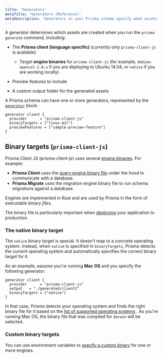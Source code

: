 ```yaml
---
title: 'Generators'
metaTitle: 'Generators (Reference)'
metaDescription: 'Generators in your Prisma schema specify what assets are generated when the `prisma generate` command is invoked. This page explains how to configure generators.'
---
```


<TopBlock>

A generator determines which assets are created when you run the `prisma generate` command, including:

* The **Prisma client (language specific)** (currently only `prisma-client-js` is available)
  
  * Target **engine binaries** for `prisma-client-js`  (for example, `debian-openssl-1.0.x` if you are deploying to Ubuntu 14.04, or `native` if you are working locally)

* Preview features to include
* A custom output folder for the generated assets

A Prisma schema can have one or more generators, represented by the [`generator`](../../../reference/api-reference/prisma-schema-reference#generator) <span class="api"></span> block:

```prisma
generator client {
  provider      = "prisma-client-js"
  binaryTargets = ["linux-msl"]
  previewFeatures = ["sample-preview-feature"]
}
```

</TopBlock>

## Binary targets (`prisma-client-js`)

Prisma Client JS  (prisma-client-js) uses several [engine binaries](https://github.com/prisma/prisma-engines). For example:

* **Prisma Client** uses the [query engine binary file](../prisma-client/query-engine) under the hood to communicate with a database. 
* **Prisma Migrate** uses the migration engine binary file to run schema migrations against a database.

Engines are implemented in Rust and are used by Prisma in the form of executable _binary files_.

The binary file is particularly important when [deploying](../prisma-client/deployment) your application to production.

### The native binary target

The `native` binary target is special. It doesn't map to a concrete operating system. Instead, when `native` is specified in `binaryTargets`, Prisma detects the _current_ operating system and automatically specifies the correct binary target for it.

As an example, assume you're running **Mac OS** and you specify the following generator:

```prisma
generator client {
  provider      = "prisma-client-js"
  output   = "./generated/client1"
  binaryTargets = ["native"]
}
```

In that case, Prisma detects your operating system and finds the right binary file for it based on the [list of supported operating systems](../../../reference/api-reference/prisma-schema-reference#binarytargets-options) <span class="api"></span>. As you're running Mac OS, the binary file that was compiled for `darwin` will be selected.

### Custom binary targets

You can use environment variables to [specify a custom binary](../../overview/under-the-hood#using-custom-engine-binaries) for one or more engines.
